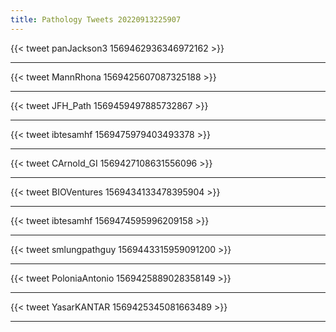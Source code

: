```yaml
---
title: Pathology Tweets 20220913225907 
---
```



{{< tweet panJackson3 1569462936346972162 >}}


---



{{< tweet MannRhona 1569425607087325188 >}}


---



{{< tweet JFH_Path 1569459497885732867 >}}


---



{{< tweet ibtesamhf 1569475979403493378 >}}


---



{{< tweet CArnold_GI 1569427108631556096 >}}


---



{{< tweet BIOVentures 1569434133478395904 >}}


---



{{< tweet ibtesamhf 1569474595996209158 >}}


---



{{< tweet smlungpathguy 1569443315959091200 >}}


---



{{< tweet PoloniaAntonio 1569425889028358149 >}}


---



{{< tweet YasarKANTAR 1569425345081663489 >}}


---



